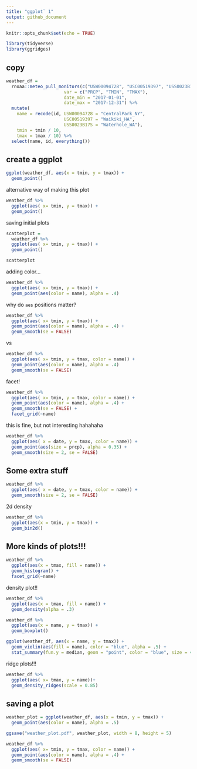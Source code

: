 ```yaml
---
title: "ggplot` 1"
output: github_document
---
```


```r
knitr::opts_chunk$set(echo = TRUE)

library(tidyverse)
library(ggridges)
```


## copy

```r
weather_df = 
  rnoaa::meteo_pull_monitors(c("USW00094728", "USC00519397", "USS0023B17S"),
                      var = c("PRCP", "TMIN", "TMAX"), 
                      date_min = "2017-01-01",
                      date_max = "2017-12-31") %>%
  mutate(
    name = recode(id, USW00094728 = "CentralPark_NY", 
                      USC00519397 = "Waikiki_HA",
                      USS0023B17S = "Waterhole_WA"),
    tmin = tmin / 10,
    tmax = tmax / 10) %>%
  select(name, id, everything())
```

## create a ggplot

```r

ggplot(weather_df, aes(x = tmin, y = tmax)) +
  geom_point()

```
alternative way of making this plot

```r
weather_df %>%
  ggplot(aes( x= tmin, y = tmax)) +
  geom_point()
```
saving initial plots

```r
scatterplot = 
  weather_df %>%
  ggplot(aes( x= tmin, y = tmax)) +
  geom_point()

scatterplot
```


adding color...

```r
weather_df %>%
  ggplot(aes( x= tmin, y = tmax)) +
  geom_point(aes(color = name), alpha = .4)

```

why do `aes` positions matter?

```r
weather_df %>%
  ggplot(aes( x= tmin, y = tmax)) +
  geom_point(aes(color = name), alpha = .4) +
  geom_smooth(se = FALSE)
```

vs

```r
weather_df %>%
  ggplot(aes( x= tmin, y = tmax, color = name)) +
  geom_point(aes(color = name), alpha = .4)
  geom_smooth(se = FALSE)
```

facet!

```r
weather_df %>%
  ggplot(aes( x= tmin, y = tmax, color = name)) +
  geom_point(aes(color = name), alpha = .4) +
  geom_smooth(se = FALSE) +
  facet_grid(~name)
```

this is fine, but not interesting hahahaha

```r
weather_df %>%
  ggplot(aes( x = date, y = tmax, color = name)) +
  geom_point(aes(size = prcp), alpha = 0.35) +
  geom_smooth(size = 2, se = FALSE)
```


## Some extra stuff

```r
weather_df %>%
  ggplot(aes( x = date, y = tmax, color = name)) +
  geom_smooth(size = 2, se = FALSE)
```
2d density

```r
weather_df %>%
  ggplot(aes(x = tmin, y = tmax)) +
  geom_bin2d()
```

## More kinds of plots!!!

```r
weather_df %>%
  ggplot(aes(x = tmax, fill = name)) +
  geom_histogram() +
  facet_grid(~name)
```

density plot!!
```r
weather_df %>%
  ggplot(aes(x = tmax, fill = name)) +
  geom_density(alpha = .3)
```


```r
weather_df %>%
  ggplot(aes(x = name, y = tmax)) + 
  geom_boxplot()
```

```r
ggplot(weather_df, aes(x = name, y = tmax)) + 
  geom_violin(aes(fill = name), color = "blue", alpha = .5) + 
  stat_summary(fun.y = median, geom = "point", color = "blue", size = 4)
```

ridge plots!!!

```r
weather_df %>%
  ggplot(aes( x= tmax, y = name))+
  geom_density_ridges(scale = 0.85)
```

## saving a plot

```r
weather_plot = ggplot(weather_df, aes(x = tmin, y = tmax)) + 
  geom_point(aes(color = name), alpha = .5) 

ggsave("weather_plot.pdf", weather_plot, width = 8, height = 5)
```

```r
weather_df %>%
  ggplot(aes( x= tmin, y = tmax, color = name)) +
  geom_point(aes(color = name), alpha = .4) +
  geom_smooth(se = FALSE)
```

